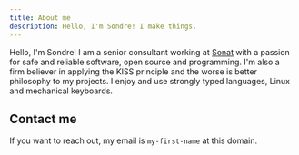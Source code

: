 ```yaml
---
title: About me
description: Hello, I'm Sondre! I make things.
---
```


Hello, I'm Sondre! I am a senior consultant working at [Sonat](https://sonat.no/) with a passion for safe and reliable
software, open source and programming. I'm also a firm believer in applying the KISS principle
and the worse is better philosophy to my projects. I enjoy and use strongly
typed languages, Linux and mechanical keyboards.

## Contact me

If you want to reach out, my email is `my-first-name` at this domain.
